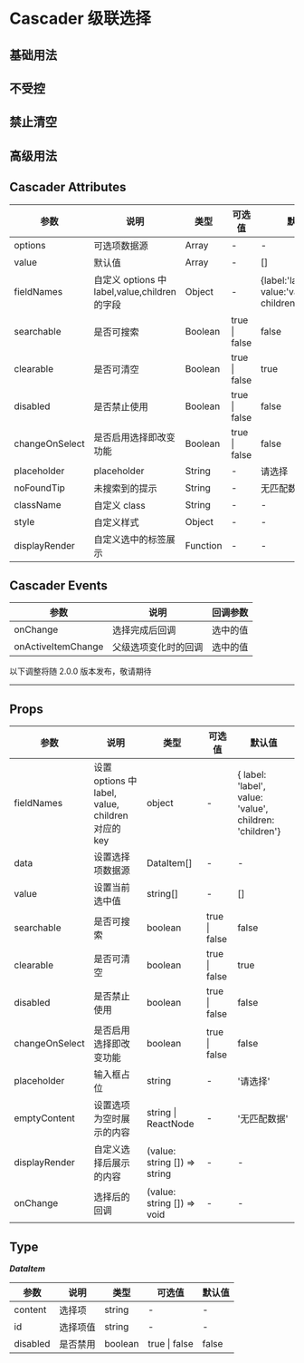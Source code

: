# Cascader 级联选择

## 基础用法


<DemoBasic />

## 不受控


<DemoChange />

## 禁止清空


<DemoForbidclear />

## 高级用法


<DemoAdvanced />

## Cascader Attributes

| 参数           | 说明                                          | 类型     | 可选值        | 默认值                                              |
| -------------- | --------------------------------------------- | -------- | ------------- | --------------------------------------------------- |
| options        | 可选项数据源                                  | Array    | -             | -                                                   |
| value          | 默认值                                        | Array    | -             | []                                                  |
| fieldNames     | 自定义 options 中 label,value,children 的字段 | Object   | -             | {label:'label', value:'value', children:'children'} |
| searchable     | 是否可搜索                                    | Boolean  | true \| false | false                                               |
| clearable      | 是否可清空                                    | Boolean  | true \| false | true                                                |
| disabled       | 是否禁止使用                                  | Boolean  | true \| false | false                                               |
| changeOnSelect | 是否启用选择即改变功能                        | Boolean  | true \| false | false                                               |
| placeholder    | placeholder                                   | String   | -             | 请选择                                              |
| noFoundTip     | 未搜索到的提示                                | String   | -             | 无匹配数据                                          |
| className      | 自定义 class                                  | String   | -             | -                                                   |
| style          | 自定义样式                                    | Object   | -             | -                                                   |
| displayRender  | 自定义选中的标签展示                          | Function | -             | -                                                   |

## Cascader Events

| 参数               | 说明                 | 回调参数 |
| ------------------ | -------------------- | -------- |
| onChange           | 选择完成后回调       | 选中的值 |
| onActiveItemChange | 父级选项变化时的回调 | 选中的值 |

<div style={{ position: 'relative' }}>
  <span
    style={{
      position: 'absolute',
      background: '#fff',
      left: '50%',
      transform: ' translate(-50%,-50%)',
      fontSize: '18px',
      padding: 5,
      color: '#f63'
    }}
  >
    以下调整将随 2.0.0 版本发布，敬请期待
  </span>
  <hr style={{ marginTop: 50, marginBottom: 20, border: '0.5px dashed #c8c8c8' }} />
</div>

## Props

| 参数           | 说明                                              | 类型                         | 可选值        | 默认值                                                  |
| -------------- | ------------------------------------------------- | ---------------------------- | ------------- | ------------------------------------------------------- |
| fieldNames     | 设置 options 中 label, value, children 对应的 key | object                       | -             | { label: 'label', value: 'value', children: 'children'} |
| data           | 设置选择项数据源                                  | DataItem[]                   | -             | -                                                       |
| value          | 设置当前选中值                                    | string[]                     | -             | []                                                      |
| searchable     | 是否可搜索                                        | boolean                      | true \| false | false                                                   |
| clearable      | 是否可清空                                        | boolean                      | true \| false | true                                                    |
| disabled       | 是否禁止使用                                      | boolean                      | true \| false | false                                                   |
| changeOnSelect | 是否启用选择即改变功能                            | boolean                      | true \| false | false                                                   |
| placeholder    | 输入框占位                                        | string                       | -             | '请选择'                                                |
| emptyContent   | 设置选项为空时展示的内容                          | string \| ReactNode          | -             | '无匹配数据'                                            |
| displayRender  | 自定义选择后展示的内容                            | (value: string []) => string | -             | -                                                       |
| onChange       | 选择后的回调                                      | (value: string []) => void   | -             | -                                                       |

## Type

**_DataItem_**

| 参数     | 说明     | 类型    | 可选值        | 默认值 |
| -------- | -------- | ------- | ------------- | ------ |
| content  | 选择项   | string  | -             | -      |
| id       | 选择项值 | string  | -             | -      |
| disabled | 是否禁用 | boolean | true \| false | false  |
